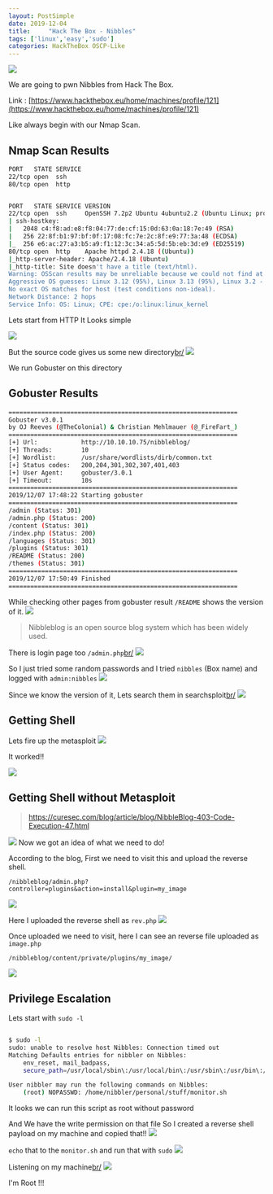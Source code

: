 ```yaml
---
layout: PostSimple
date: 2019-12-04
title:     "Hack The Box - Nibbles"
tags: ['linux','easy','sudo']
categories: HackTheBox OSCP-Like
---
```


![](https://raw.githubusercontent.com/ghostbyt3/ghostbyt3.github.io/master/public/static/images/htb-nibbles/1.png)

We are going to pwn Nibbles from Hack The Box.

Link : [https://www.hackthebox.eu/home/machines/profile/121](https://www.hackthebox.eu/home/machines/profile/121)


Like always begin with our Nmap Scan.

## Nmap Scan Results

```bash
PORT   STATE SERVICE
22/tcp open  ssh
80/tcp open  http


PORT   STATE SERVICE VERSION
22/tcp open  ssh     OpenSSH 7.2p2 Ubuntu 4ubuntu2.2 (Ubuntu Linux; protocol 2.0)
| ssh-hostkey: 
|   2048 c4:f8:ad:e8:f8:04:77:de:cf:15:0d:63:0a:18:7e:49 (RSA)
|   256 22:8f:b1:97:bf:0f:17:08:fc:7e:2c:8f:e9:77:3a:48 (ECDSA)
|_  256 e6:ac:27:a3:b5:a9:f1:12:3c:34:a5:5d:5b:eb:3d:e9 (ED25519)
80/tcp open  http    Apache httpd 2.4.18 ((Ubuntu))
|_http-server-header: Apache/2.4.18 (Ubuntu)
|_http-title: Site doesn't have a title (text/html).
Warning: OSScan results may be unreliable because we could not find at least 1 open and 1 closed port
Aggressive OS guesses: Linux 3.12 (95%), Linux 3.13 (95%), Linux 3.2 - 4.9 (95%), Linux 3.8 - 3.11 (95%), Linux 4.4 (95%), Linux 3.16 (95%), Linux 3.18 (95%), Linux 4.2 (95%), Linux 4.8 (95%), ASUS RT-N56U WAP (Linux 3.4) (95%)
No exact OS matches for host (test conditions non-ideal).
Network Distance: 2 hops
Service Info: OS: Linux; CPE: cpe:/o:linux:linux_kernel
```

Lets start from HTTP 
It Looks simple 

![](https://raw.githubusercontent.com/ghostbyt3/ghostbyt3.github.io/master/public/static/images/htb-nibbles/2.png)

But the source code gives us some new directory[br/](br/)
![](https://raw.githubusercontent.com/ghostbyt3/ghostbyt3.github.io/master/public/static/images/htb-nibbles/3.png)

We run Gobuster on this directory

## Gobuster Results
```bash
===============================================================
Gobuster v3.0.1
by OJ Reeves (@TheColonial) & Christian Mehlmauer (@_FireFart_)
===============================================================
[+] Url:            http://10.10.10.75/nibbleblog/
[+] Threads:        10
[+] Wordlist:       /usr/share/wordlists/dirb/common.txt
[+] Status codes:   200,204,301,302,307,401,403
[+] User Agent:     gobuster/3.0.1
[+] Timeout:        10s
===============================================================
2019/12/07 17:48:22 Starting gobuster
===============================================================
/admin (Status: 301)
/admin.php (Status: 200)
/content (Status: 301)
/index.php (Status: 200)
/languages (Status: 301)
/plugins (Status: 301)
/README (Status: 200)
/themes (Status: 301)
===============================================================
2019/12/07 17:50:49 Finished
===============================================================
```

While checking other pages from gobuster result ``/README`` shows the version of it.
![](https://raw.githubusercontent.com/ghostbyt3/ghostbyt3.github.io/master/public/static/images/htb-nibbles/4.png)

> Nibbleblog is an open source blog system which has been widely used. 

There is login page too ``/admin.php``[br/](br/)
![](https://raw.githubusercontent.com/ghostbyt3/ghostbyt3.github.io/master/public/static/images/htb-nibbles/5.png)

So I just tried some random passwords and I tried ``nibbles`` (Box name) and logged with ``admin:nibbles``
![](https://raw.githubusercontent.com/ghostbyt3/ghostbyt3.github.io/master/public/static/images/htb-nibbles/6.png)

Since we know the version of it, Lets search them in searchsploit[br/](br/)
![](https://raw.githubusercontent.com/ghostbyt3/ghostbyt3.github.io/master/public/static/images/htb-nibbles/7.png)

## Getting Shell

Lets fire up the metasploit 
![](https://raw.githubusercontent.com/ghostbyt3/ghostbyt3.github.io/master/public/static/images/htb-nibbles/8.png)

It worked!!

![](https://raw.githubusercontent.com/ghostbyt3/ghostbyt3.github.io/master/public/static/images/htb-nibbles/9.png)

## Getting Shell without Metasploit

> https://curesec.com/blog/article/blog/NibbleBlog-403-Code-Execution-47.html

![](https://raw.githubusercontent.com/ghostbyt3/ghostbyt3.github.io/master/public/static/images/htb-nibbles/105.png)
Now we got an idea of what we need to do!

According to the blog, First we need to visit this and upload the reverse shell.
```
/nibbleblog/admin.php?controller=plugins&action=install&plugin=my_image
```

![](https://raw.githubusercontent.com/ghostbyt3/ghostbyt3.github.io/master/public/static/images/htb-nibbles/100.png)

Here I uploaded the reverse shell as `rev.php`
![](https://raw.githubusercontent.com/ghostbyt3/ghostbyt3.github.io/master/public/static/images/htb-nibbles/101.png)

Once uploaded we need to visit, here I can see an reverse file uploaded as `image.php`
```
/nibbleblog/content/private/plugins/my_image/
```
![](https://raw.githubusercontent.com/ghostbyt3/ghostbyt3.github.io/master/public/static/images/htb-nibbles/103.png)


## Privilege Escalation

Lets start with ``sudo -l``

```bash

$ sudo -l
sudo: unable to resolve host Nibbles: Connection timed out
Matching Defaults entries for nibbler on Nibbles:
    env_reset, mail_badpass,
    secure_path=/usr/local/sbin\:/usr/local/bin\:/usr/sbin\:/usr/bin\:/sbin\:/bin\:/snap/bin

User nibbler may run the following commands on Nibbles:
    (root) NOPASSWD: /home/nibbler/personal/stuff/monitor.sh

```
It looks we can run this script as root without password

And We have the write permission on that file So I created a reverse shell payload on my machine and copied that!!
![](https://raw.githubusercontent.com/ghostbyt3/ghostbyt3.github.io/master/public/static/images/htb-nibbles/10.png)

``echo`` that to the ``monitor.sh`` and run that with ``sudo``
![](https://raw.githubusercontent.com/ghostbyt3/ghostbyt3.github.io/master/public/static/images/htb-nibbles/11.png)

Listening on my machine[br/](br/)
![](https://raw.githubusercontent.com/ghostbyt3/ghostbyt3.github.io/master/public/static/images/htb-nibbles/12.png)

I'm Root !!!
